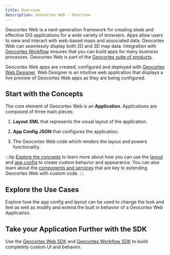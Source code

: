 ```yaml
---
title: Overview
description: Geocortex Web - Overview
---
```



Geocortex Web is a next-generation framework for creating sleek and effective GIS applications for a wide variety of browsers. Apps allow users to view and interact with web-based maps and associated data. Geocortex Web can seamlessly display both 2D and 3D map data. Integration with [Geocortex Workflow](../workflow/overview.mdx) ensures that you can build apps for many business processes. Geocortex Web is part of the [Geocortex suite of products](https://www.geocortex.com/products/).

Geocortex Web apps are created, configured and deployed with [Geocortex Web Designer](https://apps.geocortex.com/webviewer/designer/). Web Designer is an intuitive web application that displays a live preview of Geocortex Web apps as they are being configured.

<DesignerCallout />

## Start with the Concepts

The core element of Geocortex Web is an **Application**. Applications are composed of three main pieces:

1. **Layout XML** that represents the visual layout of the application.

2. **App Config JSON** that configures the application.

3. The Geocortex Web code which renders the layout and powers functionality.

:::tip
[Explore the concepts](concepts-key-concepts.mdx) to learn more about how you can use the [layout](concepts-layout.mdx) and [app config](concepts-app-config.mdx) to create custom behavior and appearance. You can also learn about the [components and services](concepts-components-services.mdx) that are key to extending Geocortex Web with custom code.
:::

## Explore the Use Cases

Explore how the app config and layout can be used to change the look and feel as well as modify and extend the built in behavior of a Geocortex Web Application.

<UseCaseContainer>
    <UseCaseCard
        title="Change or extend built in behavior"
        description="Change the default behavior of map clicks, map initialization, and more"
        link="usecases-change-default-behavior"
    />
    <UseCaseCard
        title="Customize the look and feel"
        description="Change the appearance of your application with themes and configuration"
        link="usecases-look-feel"
    />
    <UseCaseCard
        title="Display a Custom Form"
        description="Display a custom form using Geocortex Workflow"
        link="usecases-display-custom-form"
    />
</UseCaseContainer>

<!-- TODO - add link to Search use case once it exists -->

## Take your Application Further with the SDK

Use the [Geocortex Web SDK](sdk-overview.mdx) and [Geocortex Workflow SDK](../workflow/sdk-overview.mdx) to build completely custom UI and behavior.

<UseCaseContainer>
    <UseCaseCard
        title="Implement a Custom Form Element with Geocortex Workflow"
        description="Extend Geocortex Workflow forms with custom UI and functionality"
        link="../workflow/usecases-web-implement-custom-form-elements"
    />
    <UseCaseCard
        title="Create a Custom Activity with Geocortex Workflow"
        description="Define custom behavior in Geocortex Workflow that can be leveraged in Geocortex Mobile"
        link="../workflow/usecases-web-implement-custom-activity"
    />
    <UseCaseCard
        title="Extend Geocortex Web Functionality with Custom Commands and Operations"
        description="Add commands and operations to Geocortex Web that implement custom behavior"
        link="usecases-implement-command-operation"
    />
    <UseCaseCard
        title="Create new UI elements with Custom Components"
        description="Create fully custom UI components that can be used in Geocortex Web apps"
        link="usecases-implement-component-with-ui"
    />
    <UseCaseCard
        title="Extend Geocortex Web's Capabilities with Custom Services"
        description="Create background services which can provide utility functions, do background work, and more"
        link="usecases-implement-service"
    />
</UseCaseContainer>
